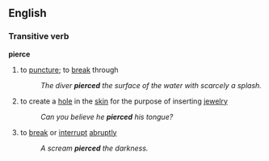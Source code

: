 ==English==

===Transitive verb===
'''pierce'''
#to [[puncture]]; to [[break]] through
#:''The diver '''pierced''' the surface of the water with scarcely a splash.''
#to create a [[hole]] in the [[skin]] for the purpose of inserting [[jewelry]]
#:''Can you believe he '''pierced''' his tongue?''
# to [[break]] or [[interrupt]] [[abrupt]]ly 
#:''A scream '''pierced''' the darkness.''